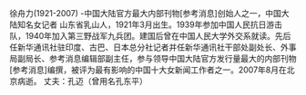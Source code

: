{{Unreferenced |time=2008-05-12T01:25:40+00:00 }}
徐舟力(1921-2007)
-中国大陆官方最大内部刊物[参考消息]创始人之一，中国大陆知名女记者
山东省乳山人，1921年3月出生。1939年参加中国人民抗日游击队，1940年加入第三野战军九兵团。建国后曾在中国人民大学外交系就读。先后任新华通讯社驻印度、古巴、日本总分社记者并任新华通讯社干部处副处长、外事局副局长、参考消息编辑部副主任，参与领导中国大陆官方发行量最大的内部刊物[参考消息]编撰，被评为最有影响的中国十大女新闻工作者之一。2007年8月在北京病逝。
丈夫：孔迈（曾用名孔东平）